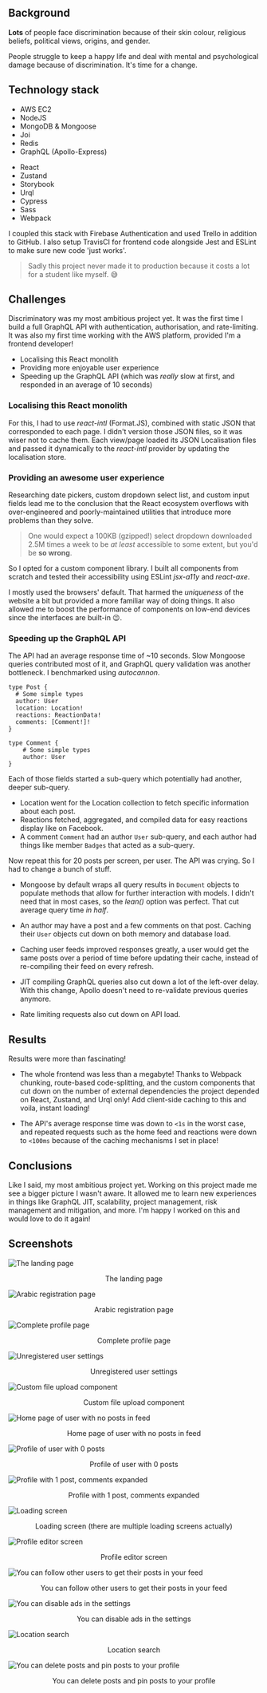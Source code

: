 ## Background

**Lots** of people face discrimination because of their skin colour, religious beliefs, political views, origins, and gender.

People struggle to keep a happy life and deal with mental and psychological damage because of discrimination. It's time for a change.

## Technology stack

- AWS EC2
- NodeJS
- MongoDB & Mongoose
- Joi
- Redis
- GraphQL (Apollo-Express)

* React
* Zustand
* Storybook
* Urql
* Cypress
* Sass
* Webpack

I coupled this stack with Firebase Authentication and used Trello in addition to GitHub. I also setup TravisCI for frontend code alongside Jest and ESLint to make sure new code 'just works'.

> Sadly this project never made it to production because it costs a lot for a student like myself. 😅

## Challenges

Discriminatory was my most ambitious project yet. It was the first time I build a full GraphQL API with authentication, authorisation, and rate-limiting. It was also my first time working with the AWS platform, provided I'm a frontend developer!

- Localising this React monolith
- Providing more enjoyable user experience
- Speeding up the GraphQL API (which was _really_ slow at first, and responded in an average of 10 seconds)

### Localising this React monolith

For this, I had to use _react-intl_ (Format.JS), combined with static JSON that corresponded to each page. I didn't version those JSON files, so it was wiser not to cache them. Each view/page loaded its JSON Localisation files and passed it dynamically to the _react-intl_ provider by updating the localisation store.

### Providing an awesome user experience

Researching date pickers, custom dropdown select list, and custom input fields lead me to the conclusion that the React ecosystem overflows with over-engineered and poorly-maintained utilities that introduce more problems than they solve.

> One would expect a 100KB (gzipped!) select dropdown downloaded 2.5M times a week to be _at least_ accessible to some extent, but you'd be **so wrong**.

So I opted for a custom component library. I built all components from scratch and tested their accessibility using ESLint _jsx-a11y_ and _react-axe_.

I mostly used the browsers' default. That harmed the _uniqueness_ of the website a bit but provided a more familiar way of doing things. It also allowed me to boost the performance of components on low-end devices since the interfaces are built-in 😉.

### Speeding up the GraphQL API

The API had an average response time of ~10 seconds. Slow Mongoose queries contributed most of it, and GraphQL query validation was another bottleneck. I benchmarked using _autocannon_.

```
type Post {
  # Some simple types
  author: User
  location: Location!
  reactions: ReactionData!
  comments: [Comment!]!
}

type Comment {
	# Some simple types
	author: User
}
```

Each of those fields started a sub-query which potentially had another, deeper sub-query.

- Location went for the Location collection to fetch specific information about each post.
- Reactions fetched, aggregated, and compiled data for easy reactions display like on Facebook.
- A comment `Comment` had an author `User` sub-query, and each author had things like member `Badges` that acted as a sub-query.

Now repeat this for 20 posts per screen, per user. The API was crying. So I had to change a bunch of stuff.

- Mongoose by default wraps all query results in `Document` objects to populate methods that allow for further interaction with models. I didn't need that in most cases, so the _lean()_ option was perfect. That cut average query time _in half_.

- An author may have a post and a few comments on that post. Caching their `User` objects cut down on both memory and database load.

- Caching user feeds improved responses greatly, a user would get the same posts over a period of time before updating their cache, instead of re-compiling their feed on every refresh.

- JIT compiling GraphQL queries also cut down a lot of the left-over delay. With this change, Apollo doesn't need to re-validate previous queries anymore.

- Rate limiting requests also cut down on API load.

## Results

Results were more than fascinating!

- The whole frontend was less than a megabyte! Thanks to Webpack chunking, route-based code-splitting, and the custom components that cut down on the number of external dependencies the project depended on React, Zustand, and Urql only! Add client-side caching to this and voila, instant loading!

- The API's average response time was down to `<1s` in the worst case, and repeated requests such as the home feed and reactions were down to `<100ms` because of the caching mechanisms I set in place!

## Conclusions

Like I said, my most ambitious project yet. Working on this project made me see a bigger picture I wasn't aware. It allowed me to learn new experiences in things like GraphQL JIT, scalability, project management, risk management and mitigation, and more. I'm happy I worked on this and would love to do it again!

## Screenshots

![The landing page](/discriminatory/1.png)

<p align='center'>The landing page</p>

![Arabic registration page](/discriminatory/4.png)

<p align='center'>Arabic registration page</p>

![Complete profile page](/discriminatory/6.png)

<p align='center'>Complete profile page</p>

![Unregistered user settings](/discriminatory/8.png)

<p align='center'>Unregistered user settings</p>

![Custom file upload component](/discriminatory/9.png)

<p align='center'>Custom file upload component</p>

![Home page of user with no posts in feed](/discriminatory/10.png)

<p align='center'>Home page of user with no posts in feed</p>

![Profile of user with 0 posts](/discriminatory/11.png)

<p align='center'>Profile of user with 0 posts</p>

![Profile with 1 post, comments expanded](/discriminatory/12.png)

<p align='center'>Profile with 1 post, comments expanded</p>

![Loading screen](/discriminatory/13.png)

<p align='center'>
	Loading screen (there are multiple loading screens actually)
</p>

![Profile editor screen](/discriminatory/14.png)

<p align='center'>Profile editor screen</p>

![You can follow other users to get their posts in your feed](/discriminatory/16.png)

<p align='center'>You can follow other users to get their posts in your feed</p>

![You can disable ads in the settings](/discriminatory/18.png)

<p align='center'>You can disable ads in the settings</p>

![Location search](/discriminatory/19.png)

<p align='center'>Location search</p>

![You can delete posts and pin posts to your profile](/discriminatory/20.png)

<p align='center'>You can delete posts and pin posts to your profile</p>

